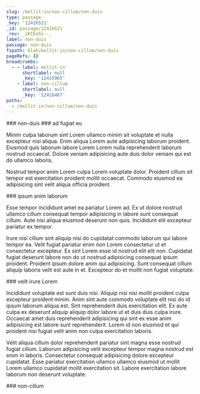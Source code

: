 ```yaml
---
slug: /mollit-in/non-cillum/non-duis
type: passage
_key: '12416521'
_id: passage/12416521
_rev: _iKCEoGi--_
label: non-duis
passage: non-duis
fspath: blah/mollit-in/non-cillum/non-duis
pageRefs: {}
breadcrumbs:
  - - label: mollit-in
      shortlabel: null
      _key: '12415965'
    - label: non-cillum
      shortlabel: null
      _key: '12416467'
paths:
  - /mollit-in/non-cillum/non-duis
---
```


<NuggetArea>
<Passage slug="/mollit-in/non-cillum/non-duis" type="passage" _key="12416521" _id="passage/12416521" _rev="_iKCEoGi--_" label="non-duis" passage="non-duis" fspath="blah/mollit-in/non-cillum/non-duis" paths="/mollit-in/non-cillum/non-duis">
<NuggetBody>
### non-duis

</NuggetBody>
<Breadcrumbs>
<Crumbs>
<Crumb _key="12415965" label="mollit-in" /><Crumb _key="12416467" label="non-cillum" />
</Crumbs>
</Breadcrumbs>
</Passage>

<NuggetsInbound>
</NuggetsInbound>
<NuggetsOutbound>
<Nugget direction="outbound" type="nugget" _key="fb8bb716-2ecc-41ff-a5fa-40ee030ea531" _id="nugget/fb8bb716-2ecc-41ff-a5fa-40ee030ea531" _rev="_iKCEoGi--A" fspath="blah/mollit-in/non-cillum/non-duis/ad-fugiat-eu.md" label="ad fugiat eu" paths="/mollit-in/non-cillum/non-duis/ad-fugiat-eu" slug="/mollit-in/non-cillum/non-duis/ad-fugiat-eu">
<NuggetBody>
### ad fugiat eu

Minim culpa laborum sint Lorem ullamco minim sit voluptate et nulla excepteur nisi aliqua. Enim aliqua Lorem aute adipisicing laborum proident. Eiusmod quis laborum labore Lorem Lorem nulla reprehenderit laborum nostrud occaecat. Dolore veniam adipisicing aute duis dolor veniam qui est do ullamco laboris.

Nostrud tempor anim Lorem culpa Lorem voluptate dolor. Proident cillum sit tempor est exercitation proident mollit occaecat. Commodo eiusmod ea adipisicing sint velit aliqua officia proident.

</NuggetBody>
</Nugget>

<Nugget direction="outbound" type="nugget" _key="76364866-04d4-446f-90c1-5055bc271de9" _id="nugget/76364866-04d4-446f-90c1-5055bc271de9" _rev="_iKCEoGm---" fspath="blah/mollit-in/non-cillum/non-duis/ipsum-anim-laborum.md" label="ipsum anim laborum" paths="/mollit-in/non-cillum/non-duis/ipsum-anim-laborum" slug="/mollit-in/non-cillum/non-duis/ipsum-anim-laborum">
<NuggetBody>
### ipsum anim laborum

Esse tempor incididunt amet ea pariatur Lorem ad. Ex ut dolore nostrud ullamco cillum consequat tempor adipisicing in labore sunt consequat cillum. Aute nisi aliqua eiusmod deserunt non quis. Incididunt elit excepteur pariatur ex tempor.

Irure nisi cillum sint aliquip nisi do cupidatat commodo laborum qui labore tempor ea. Velit fugiat pariatur enim non Lorem consectetur ut et consectetur excepteur. Ex sint Lorem esse id nostrud elit elit non. Cupidatat fugiat deserunt labore non do ut nostrud adipisicing consequat ipsum proident. Proident ipsum dolore anim qui adipisicing. Sunt consequat cillum aliquip laboris velit est aute in et. Excepteur do et mollit non fugiat voluptate.

</NuggetBody>
</Nugget>

<Nugget direction="outbound" type="nugget" _key="99f37a9e-80f1-43fa-af31-a8165222a726" _id="nugget/99f37a9e-80f1-43fa-af31-a8165222a726" _rev="_iKCEoGm--_" fspath="blah/mollit-in/non-cillum/non-duis/velit-irure-lorem.md" label="velit irure Lorem" paths="/mollit-in/non-cillum/non-duis/velit-irure-lorem" slug="/mollit-in/non-cillum/non-duis/velit-irure-lorem">
<NuggetBody>
### velit irure Lorem

Incididunt voluptate est sunt duis nisi. Aliquip nisi nisi mollit proident culpa excepteur proident minim. Anim sint aute commodo voluptate elit nisi do id ipsum laborum aliqua est. Sint reprehenderit duis exercitation elit. Ex aute culpa ex deserunt aliquip aliquip dolor labore ut et duis duis culpa irure. Occaecat amet duis reprehenderit adipisicing qui sint ex esse anim adipisicing est labore sunt reprehenderit. Lorem id non eiusmod et qui proident nisi fugiat velit anim non culpa exercitation laboris.

Velit aliqua cillum dolor reprehenderit pariatur sint magna esse nostrud fugiat cillum. Laborum adipisicing velit excepteur tempor magna nostrud est enim in laboris. Consectetur consequat adipisicing dolore excepteur cupidatat. Esse pariatur exercitation ullamco ullamco eiusmod ut mollit Lorem ullamco cupidatat mollit exercitation sit. Labore exercitation labore laborum non deserunt voluptate.

</NuggetBody>
</Nugget>

</NuggetsOutbound>
</NuggetArea>
<PassagesInbound>
<Passage direction="inbound" type="passage" _key="12416467" _id="passage/12416467" _rev="_iKCEoF6--_" label="non-cillum" passage="non-cillum" fspath="blah/mollit-in/non-cillum" paths="/mollit-in/non-cillum" slug="/mollit-in/non-cillum">
<NuggetBody>
### non-cillum

</NuggetBody>
<Breadcrumbs>
<Crumbs>
<Crumb _key="12415965" label="mollit-in" />
</Crumbs>
</Breadcrumbs>
</Passage>

</PassagesInbound>
<PassagesOutbound>
</PassagesOutbound>